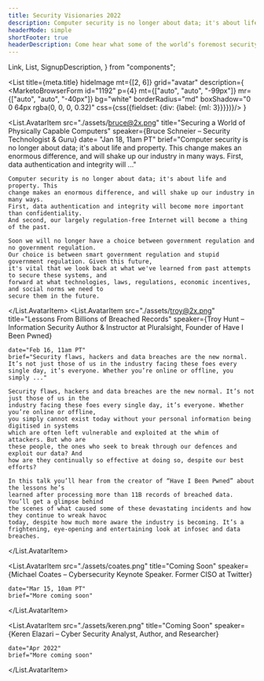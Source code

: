 ```yaml
---
title: Security Visionaries 2022
description: Computer security is no longer about data; it's about life and property.
headerMode: simple
shortFooter: true
headerDescription: Come hear what some of the world’s foremost security researchers, practitioners and thinkers see on the security horizon for 2022.
---
```

  Link,
  List,
  SignupDescription,
} from "components";

<List
  title={meta.title}
  hideImage
  mt={[2, 6]}
  grid="avatar"
  description={
    <SignupDescription description={meta.headerDescription} fontSize="text-xl">
        <MarketoBrowserForm id="1192" p={4} mt={["auto", "auto", "-99px"]} mr={["auto", "auto", "-40px"]} bg="white" borderRadius="md" boxShadow="0 0 64px rgba(0, 0, 0, 0.32)" css={css({fieldset: {div: {label: {ml: 3}}}})}/>
    </SignupDescription>
  }
>
  <List.AvatarItem
    src="./assets/bruce@2x.png"
    title="Securing a World of Physically Capable Computers"
    speaker={<Link scheme="site" href="https://www.leadingauthorities.com/speakers/bruce-schneier">Bruce Schneier – Security Technologist &amp; Guru</Link>}
    date= "Jan 18, 11am PT"
    brief="Computer security is no longer about data; it's about life and property. This change makes an enormous difference, and will shake up our industry in many ways. First, data authentication and integrity will ..."
  >
    Computer security is no longer about data; it's about life and property. This 
    change makes an enormous difference, and will shake up our industry in many ways. 
    First, data authentication and integrity will become more important than confidentiality. 
    And second, our largely regulation-free Internet will become a thing of the past.

    Soon we will no longer have a choice between government regulation and no government regulation. 
    Our choice is between smart government regulation and stupid government regulation. Given this future, 
    it's vital that we look back at what we've learned from past attempts to secure these systems, and 
    forward at what technologies, laws, regulations, economic incentives, and social norms we need to 
    secure them in the future.

  </List.AvatarItem>
  <List.AvatarItem
    src="./assets/troy@2x.png"
    title="Lessons From Billions of Breached Records"
    speaker={<Link scheme="site" href="https://www.troyhunt.com/">Troy Hunt – Information Security Author &amp; Instructor at Pluralsight, Founder of Have I Been Pwned</Link>}

    date="Feb 16, 11am PT"
    brief="Security flaws, hackers and data breaches are the new normal. It’s not just those of us in the industry facing these foes every single day, it’s everyone. Whether you’re online or offline, you simply ..."
  >
    Security flaws, hackers and data breaches are the new normal. It’s not just those of us in the 
    industry facing these foes every single day, it’s everyone. Whether you’re online or offline, 
    you simply cannot exist today without your personal information being digitised in systems 
    which are often left vulnerable and exploited at the whim of attackers. But who are 
    these people, the ones who seek to break through our defences and exploit our data? And 
    how are they continually so effective at doing so, despite our best efforts?

    In this talk you’ll hear from the creator of “Have I Been Pwned” about the lessons he’s 
    learned after processing more than 11B records of breached data. You’ll get a glimpse behind 
    the scenes of what caused some of these devastating incidents and how they continue to wreak havoc 
    today, despite how much more aware the industry is becoming. It’s a frightening, eye-opening and entertaining look at infosec and data breaches. 
  </List.AvatarItem>
  
   <List.AvatarItem
    src="./assets/coates.png"
    title="Coming Soon"
    speaker={<Link scheme="site" href="https://www.michaelcoates.co/">Michael Coates – Cybersecurity Keynote Speaker. Former CISO at Twitter</Link>}

    date="Mar 15, 10am PT"
    brief="More coming soon"
  >
  </List.AvatarItem>
  
  <List.AvatarItem
    src="./assets/keren.png"
    title="Coming Soon"
    speaker={<Link scheme="site" href="https://www.k3r3n3.com/">Keren Elazari – Cyber Security Analyst, Author, and Researcher</Link>}

    date="Apr 2022"
    brief="More coming soon"
  >
  </List.AvatarItem>
  
</List>

